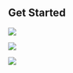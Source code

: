 

## Get Started

<Row>


<Column colLg={4} colMd={4} noGutterMdLeft>
<ArticleCard
    color="dark"
    title="Guides"
    subTitle="Read the Getting Started guide and get your first app running"
    href="/getting-started/overview"
    >

![](resources/images/hacktoberfest.png)

</ArticleCard>

</Column>

<Column colLg={4} colMd={4} noGutterMdLeft>
<ArticleCard
    color="dark"
    title="Installation"
    subTitle="Read the installation guides to help get your environment setup"
    href="/admin/overview"
    >

![](resources/images/v10.7-release.png)

</ArticleCard>
</Column>
<Column colLg={4} colMd={4} noGutterMdLeft>
<ArticleCard
    color="dark"
    title="<Globals name=&quot;templates&quot; />"
    subTitle="Get some code to get you started"
    href="/codepatterns/overview"
    >

![](/resources/images/because-colors.png)

</ArticleCard>
</Column>
</Row>


